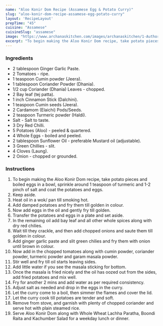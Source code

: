 ---
name: "Aloo Konir Dom Recipe (Assamese Egg & Potato Curry)"
slug: "aloo-konir-dom-recipe-assamese-egg-potato-curry"
layout: 'RecipeLayout'
prepTime: "45"
cuisine: "Assamese"
cuisineSlug: "assamese"
image: "https://www.archanaskitchen.com/images/archanaskitchen/1-Author/shaheen_ali/Aloo_Konir_Dom__Assamese_Egg__Potato_Curry.jpg"
excerpt: "To begin making the Aloo Konir Dom recipe, take potato pieces and boiled eggs in a bowl, sprinkle around 1 teaspoon of turmeric and 1-2 pinch of salt and coat the potatoes and eggs"
---

### Ingredients

- 2 tablespoon Ginger Garlic Paste.
- 2 Tomatoes - ripe.
- 1 teaspoon Cumin powder (Jeera).
- 1 tablespoon Coriander Powder (Dhania).
- 1/2 cup Coriander (Dhania) Leaves - chopped.
- 2 Bay leaf (tej patta).
- 1 inch Cinnamon Stick (Dalchini).
- 1 teaspoon Cumin seeds (Jeera).
- 2 Cardamom (Elaichi) Pods/Seeds.
- 2 teaspoon Turmeric powder (Haldi).
- Salt - Salt to taste.
- 3 Dry Red Chilli.
- 5 Potatoes (Aloo) - peeled & quartered.
- 4 Whole Eggs - boiled and peeled.
- 2 tablespoon Sunflower Oil - preferable Mustard oil (adjustable).
- 3 Green Chillies - slit.
- 4 Cloves (Laung).
- 2 Onion - chopped or grounded.

### Instructions

1. To begin making the Aloo Konir Dom recipe, take potato pieces and boiled eggs in a bowl, sprinkle around 1 teaspoon of turmeric and 1-2 pinch of salt and coat the potatoes and eggs.
1. Keep aside.
1. Heat oil in a wok/ pan till smoking hot.
1. Add damped potatoes and fry them till golden in colour.
1. Now add eggs in the oil and gently fry till golden.
1. Transfer the potatoes and eggs in a plate and set aside.
1. In the remaining oil add bay leaf and all other whole spices along with dry red chilies.
1. Wait till they crackle, and then add chopped onions and saute them till golden in colour.
1. Add ginger garlic paste and slit green chilies and fry them with onion until brown in colour.
1. Now add in the chopped tomatoes along with cumin powder, coriander powder, turmeric powder and garam masala powder.
1. Stir well and fry till oil starts leaving sides.
1. Add little water if you see the masala sticking for bottom.
1. Once the masala is fried nicely and the oil has oozed out from the sides, add fried potatoes and mix well.
1. Fry for another 2 mins and add water as per required consistency.
1. Adjust salt as needed and drop in the eggs in the curry.
1. Let the curry come to a boil, then simmer the flames and cover the lid.
1. Let the curry cook till potatoes are tender and soft.
1. Remove from stove, and garnish with plenty of chopped coriander and serve hot with plain steamed rice.
1. Serve Aloo Konir Dom along with Whole Wheat Lachha Paratha, Boondi Raita and Kachumber Salad for a weekday lunch or dinner.
